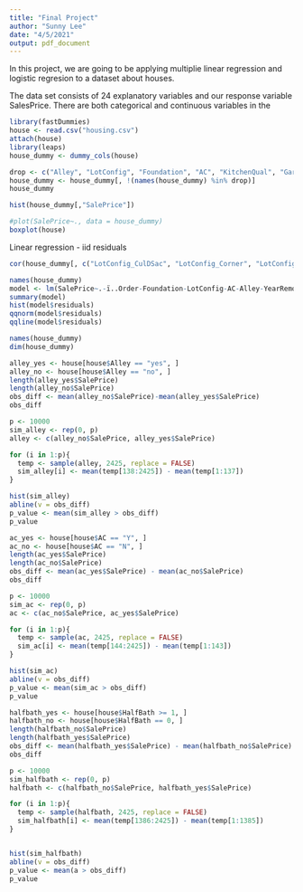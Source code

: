 ```yaml
---
title: "Final Project"
author: "Sunny Lee"
date: "4/5/2021"
output: pdf_document
---
```

In this project, we are going to be applying multiplie linear regression and logistic regresion to a dataset about houses. 

The data set consists of 24 explanatory variables and our response variable SalesPrice. There are both categorical and continuous variables in the
```r
library(fastDummies)
house <- read.csv("housing.csv")
attach(house)
library(leaps)
house_dummy <- dummy_cols(house)

```

```r
drop <- c("Alley", "LotConfig", "Foundation", "AC", "KitchenQual", "GarageFinish")
house_dummy <- house_dummy[, !(names(house_dummy) %in% drop)]
house_dummy
```

```r
hist(house_dummy[,"SalePrice"])

#plot(SalePrice~., data = house_dummy)
boxplot(house)
```

Linear regression - iid residuals
```r
cor(house_dummy[, c("LotConfig_CulDSac", "LotConfig_Corner", "LotConfig_FR2", "LotConfig_FR3", "LotConfig_Inside")])
```

```r
names(house_dummy)
model <- lm(SalePrice~.-ï..Order-Foundation-LotConfig-AC-Alley-YearRemod-HalfBath-KitchenQual-GarageFinish-PorchSF-YrSold, data = house)
summary(model)
hist(model$residuals)
qqnorm(model$residuals)
qqline(model$residuals)
```
```r
names(house_dummy)
dim(house_dummy)
```

```r
alley_yes <- house[house$Alley == "yes", ]
alley_no <- house[house$Alley == "no", ]
length(alley_yes$SalePrice)
length(alley_no$SalePrice)
obs_diff <- mean(alley_no$SalePrice)-mean(alley_yes$SalePrice) 
obs_diff

p <- 10000
sim_alley <- rep(0, p)
alley <- c(alley_no$SalePrice, alley_yes$SalePrice)

for (i in 1:p){
  temp <- sample(alley, 2425, replace = FALSE)
  sim_alley[i] <- mean(temp[138:2425]) - mean(temp[1:137]) 
}

hist(sim_alley)
abline(v = obs_diff)
p_value <- mean(sim_alley > obs_diff)
p_value
```

```r
ac_yes <- house[house$AC == "Y", ]
ac_no <- house[house$AC == "N", ]
length(ac_yes$SalePrice)
length(ac_no$SalePrice)
obs_diff <- mean(ac_yes$SalePrice) - mean(ac_no$SalePrice)
obs_diff

p <- 10000
sim_ac <- rep(0, p)
ac <- c(ac_no$SalePrice, ac_yes$SalePrice)

for (i in 1:p){
  temp <- sample(ac, 2425, replace = FALSE)
  sim_ac[i] <- mean(temp[144:2425]) - mean(temp[1:143]) 
}

hist(sim_ac)
abline(v = obs_diff)
p_value <- mean(sim_ac > obs_diff)
p_value
```

```r
halfbath_yes <- house[house$HalfBath >= 1, ]
halfbath_no <- house[house$HalfBath == 0, ]
length(halfbath_no$SalePrice)
length(halfbath_yes$SalePrice)
obs_diff <- mean(halfbath_yes$SalePrice) - mean(halfbath_no$SalePrice)
obs_diff

p <- 10000
sim_halfbath <- rep(0, p) 
halfbath <- c(halfbath_no$SalePrice, halfbath_yes$SalePrice)

for (i in 1:p){
  temp <- sample(halfbath, 2425, replace = FALSE)
  sim_halfbath[i] <- mean(temp[1386:2425]) - mean(temp[1:1385]) 
}


hist(sim_halfbath)
abline(v = obs_diff)
p_value <- mean(a > obs_diff)
p_value
```

